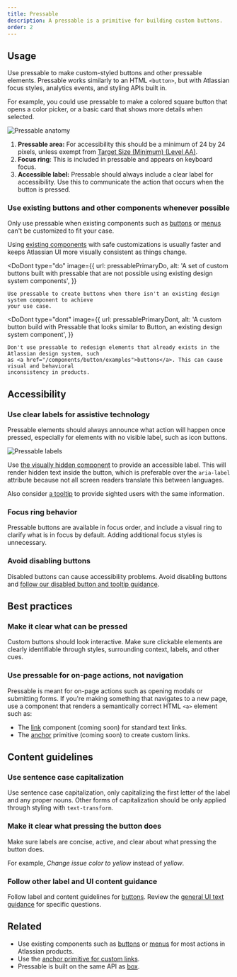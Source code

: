 ```yaml
---
title: Pressable
description: A pressable is a primitive for building custom buttons.
order: 2
---
```



## Usage

Use pressable to make custom-styled buttons and other pressable elements. Pressable works similarly
to an HTML `<button>`, but with Atlassian focus styles, analytics events, and styling APIs built in.

For example, you could use pressable to make a colored square button that opens a color picker, or a
basic card that shows more details when selected.

![Pressable anatomy](./images/pressable-anatomy.png)

1. **Pressable area:** For accessibility this should be a minimum of 24 by 24 pixels, unless exempt
   from
   [Target Size (Minimum) (Level AA)](https://www.w3.org/WAI/WCAG22/Understanding/target-size-minimum.html).
2. **Focus ring**: This is included in pressable and appears on keyboard focus.
3. **Accessible label:** Pressable should always include a clear label for accessibility. Use this
   to communicate the action that occurs when the button is pressed.

### Use existing buttons and other components whenever possible

Only use pressable when existing components such as [buttons](/components/button/examples) or
[menus](/components/menu/examples) can't be customized to fit your case.

Using [existing components](/components) with safe customizations is usually faster and keeps
Atlassian UI more visually consistent as things change.

<DoDont
	type="do"
	image={{
		url: pressablePrimaryDo,
		alt: 'A set of custom buttons built with pressable that are not possible using existing design system components',
	}}
>
	Use pressable to create buttons when there isn't an existing design system component to achieve
	your use case.
</DoDont>

<DoDont
	type="dont"
	image={{
		url: pressablePrimaryDont,
		alt: 'A custom button build with Pressable that looks similar to Button, an existing design system component',
	}}
>
	Don't use pressable to redesign elements that already exists in the Atlassian design system, such
	as <a href="/components/button/examples">buttons</a>. This can cause visual and behavioral
	inconsistency in products.
</DoDont>

## Accessibility

### Use clear labels for assistive technology

Pressable elements should always announce what action will happen once pressed, especially for
elements with no visible label, such as icon buttons.

![Pressable labels](./images/pressable-labels.png)

Use [the visually hidden component](/components/visually-hidden/examples) to provide an accessible
label. This will render hidden text inside the button, which is preferable over the `aria-label`
attribute because not all screen readers translate this between languages.

Also consider [a tooltip](/components/tooltip/examples) to provide sighted users with the same
information.

### Focus ring behavior

Pressable buttons are available in focus order, and include a visual ring to clarify what is in
focus by default. Adding additional focus styles is unnecessary.

### Avoid disabling buttons

Disabled buttons can cause accessibility problems. Avoid disabling buttons and
[follow our disabled button and tooltip guidance](/components/button/usage#avoid-disabling-buttons).

## Best practices

### Make it clear what can be pressed

Custom buttons should look interactive. Make sure clickable elements are clearly identifiable
through styles, surrounding context, labels, and other cues.

### Use pressable for on-page actions, not navigation

Pressable is meant for on-page actions such as opening modals or submitting forms. If you're making
something that navigates to a new page, use a component that renders a semantically correct HTML
`<a>` element such as:

- The [link](/components/primitives/link/examples) component (coming soon) for standard text links.
- The [anchor](/components/primitives/anchor/examples) primitive (coming soon) to create custom
  links.

## Content guidelines

### Use sentence case capitalization

Use sentence case capitalization, only capitalizing the first letter of the label and any proper
nouns. Other forms of capitalization should be only applied through styling with `text-transform`.

### Make it clear what pressing the button does

Make sure labels are concise, active, and clear about what pressing the button does.

For example, _Change issue color to yellow_ instead of _yellow_.

### Follow other label and UI content guidance

Follow label and content guidelines for [buttons](/components/button/usage#content-guidelines).
Review the [general UI text guidance](/foundations/accessibility/#meaningful-text) for specific
questions.

## Related

- Use existing components such as [buttons](/components/button/examples) or
  [menus](/components/menu/examples) for most actions in Atlassian products.
- Use the [anchor primitive for custom links](/components/primitives/button/usage).
- Pressable is built on the same API as [box](/components/primitives/box/usage).
